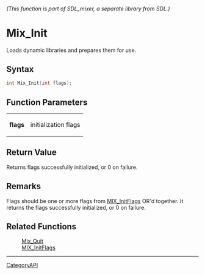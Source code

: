 ====== (This function is part of SDL_mixer, a separate library from SDL.) ======
= Mix_Init =

Loads dynamic libraries and prepares them for use.

== Syntax ==

<syntaxhighlight lang='c'>
int Mix_Init(int flags);
</syntaxhighlight>

== Function Parameters ==

{|
|'''flags'''
|initialization flags
|}

== Return Value ==

Returns flags successfully initialized, or 0 on failure.

== Remarks ==

Flags should be one or more flags from [[MIX_InitFlags]] OR'd together. It
returns the flags successfully initialized, or 0 on failure.

== Related Functions ==

:[[Mix_Quit]]
:[[MIX_InitFlags]]

----
[[CategoryAPI]]


